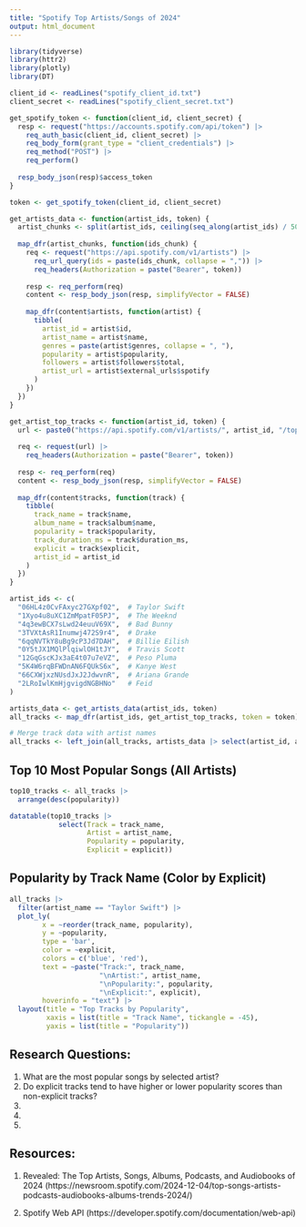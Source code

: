 ```yaml
---
title: "Spotify Top Artists/Songs of 2024"
output: html_document
---
```


```r
library(tidyverse)
library(httr2)
library(plotly)
library(DT)
```

```r
client_id <- readLines("spotify_client_id.txt")
client_secret <- readLines("spotify_client_secret.txt")

get_spotify_token <- function(client_id, client_secret) {
  resp <- request("https://accounts.spotify.com/api/token") |>
    req_auth_basic(client_id, client_secret) |>
    req_body_form(grant_type = "client_credentials") |>
    req_method("POST") |>
    req_perform()
  
  resp_body_json(resp)$access_token
}

token <- get_spotify_token(client_id, client_secret)
```

```r
get_artists_data <- function(artist_ids, token) {
  artist_chunks <- split(artist_ids, ceiling(seq_along(artist_ids) / 50))
  
  map_dfr(artist_chunks, function(ids_chunk) {
    req <- request("https://api.spotify.com/v1/artists") |>
      req_url_query(ids = paste(ids_chunk, collapse = ",")) |>
      req_headers(Authorization = paste("Bearer", token))
    
    resp <- req_perform(req)
    content <- resp_body_json(resp, simplifyVector = FALSE)
    
    map_dfr(content$artists, function(artist) {
      tibble(
        artist_id = artist$id,
        artist_name = artist$name,
        genres = paste(artist$genres, collapse = ", "),
        popularity = artist$popularity,
        followers = artist$followers$total,
        artist_url = artist$external_urls$spotify
      )
    })
  })
}

get_artist_top_tracks <- function(artist_id, token) {
  url <- paste0("https://api.spotify.com/v1/artists/", artist_id, "/top-tracks?market=US")
  
  req <- request(url) |>
    req_headers(Authorization = paste("Bearer", token))
  
  resp <- req_perform(req)
  content <- resp_body_json(resp, simplifyVector = FALSE)
  
  map_dfr(content$tracks, function(track) {
    tibble(
      track_name = track$name,
      album_name = track$album$name,
      popularity = track$popularity,
      track_duration_ms = track$duration_ms,
      explicit = track$explicit,
      artist_id = artist_id
    )
  })
}

artist_ids <- c(
  "06HL4z0CvFAxyc27GXpf02",  # Taylor Swift
  "1Xyo4u8uXC1ZmMpatF05PJ",  # The Weeknd
  "4q3ewBCX7sLwd24euuV69X",  # Bad Bunny
  "3TVXtAsR1Inumwj472S9r4",  # Drake
  "6qqNVTkY8uBg9cP3Jd7DAH",  # Billie Eilish
  "0Y5tJX1MQlPlqiwlOH1tJY",  # Travis Scott
  "12GqGscKJx3aE4t07u7eVZ",  # Peso Pluma
  "5K4W6rqBFWDnAN6FQUkS6x",  # Kanye West
  "66CXWjxzNUsdJxJ2JdwvnR",  # Ariana Grande
  "2LRoIwlKmHjgvigdNGBHNo"   # Feid
)

artists_data <- get_artists_data(artist_ids, token)
all_tracks <- map_dfr(artist_ids, get_artist_top_tracks, token = token)

# Merge track data with artist names
all_tracks <- left_join(all_tracks, artists_data |> select(artist_id, artist_name), by = "artist_id")
```


## Top 10 Most Popular Songs (All Artists)

```r
top10_tracks <- all_tracks |> 
  arrange(desc(popularity))

datatable(top10_tracks |> 
            select(Track = track_name,
                   Artist = artist_name,
                   Popularity = popularity,
                   Explicit = explicit))
```

## Popularity by Track Name (Color by Explicit)

```r
all_tracks |>
  filter(artist_name == "Taylor Swift") |>
  plot_ly(
        x = ~reorder(track_name, popularity),
        y = ~popularity,
        type = 'bar',
        color = ~explicit,
        colors = c('blue', 'red'),
        text = ~paste("Track:", track_name,
                      "\nArtist:", artist_name,
                      "\nPopularity:", popularity,
                      "\nExplicit:", explicit),
        hoverinfo = "text") |>
  layout(title = "Top Tracks by Popularity",
         xaxis = list(title = "Track Name", tickangle = -45),
         yaxis = list(title = "Popularity"))
```

## Research Questions:
1. What are the most popular songs by selected artist?
2. Do explicit tracks tend to have higher or lower popularity scores than non-explicit tracks?
3. 
4.
5.

## Resources:
1. Revealed: The Top Artists, Songs, Albums, Podcasts, and Audiobooks of 2024 (https://newsroom.spotify.com/2024-12-04/top-songs-artists-podcasts-audiobooks-albums-trends-2024/)

2. Spotify Web API
(https://developer.spotify.com/documentation/web-api)
